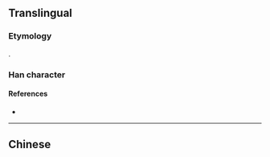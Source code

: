 {{also|滻}}
{{character info}}
==Translingual==

===Etymology===
{{Han simp|滻|f=産|t=产}}.

===Han character===
{{Han char|rn=85|rad=水|as=06|sn=9|four=|canj=EYTH|ids=⿰氵产}}

====References====
* {{Han ref|kx=0623.171|hdz=31615.090|uh=6D50|ud=27984}}

----

==Chinese==
{{zh-see|滻}}